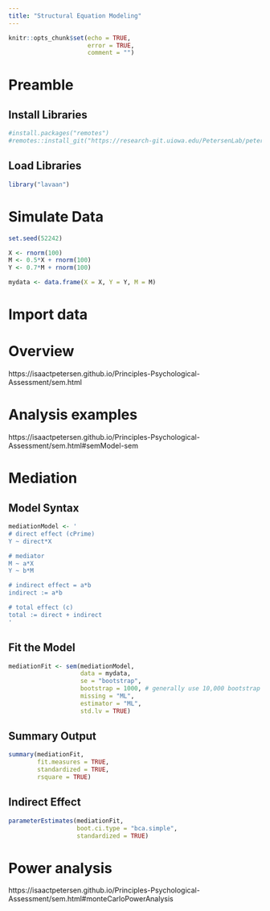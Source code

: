 ```yaml
---
title: "Structural Equation Modeling"
---
```


```r
knitr::opts_chunk$set(echo = TRUE,
                      error = TRUE,
                      comment = "")
```

# Preamble

## Install Libraries

```r
#install.packages("remotes")
#remotes::install_git("https://research-git.uiowa.edu/PetersenLab/petersenlab.git")
```

## Load Libraries

```r
library("lavaan")
```

# Simulate Data

```r
set.seed(52242)

X <- rnorm(100)
M <- 0.5*X + rnorm(100)
Y <- 0.7*M + rnorm(100)

mydata <- data.frame(X = X, Y = Y, M = M)
```

# Import data

# Overview

https://isaactpetersen.github.io/Principles-Psychological-Assessment/sem.html

# Analysis examples

https://isaactpetersen.github.io/Principles-Psychological-Assessment/sem.html#semModel-sem

# Mediation

## Model Syntax

```r
mediationModel <- '
# direct effect (cPrime)
Y ~ direct*X

# mediator
M ~ a*X
Y ~ b*M

# indirect effect = a*b
indirect := a*b

# total effect (c)
total := direct + indirect
'
```

## Fit the Model

```r
mediationFit <- sem(mediationModel,
                    data = mydata,
                    se = "bootstrap",
                    bootstrap = 1000, # generally use 10,000 bootstrap draws; this example uses 1,000 for speed
                    missing = "ML",
                    estimator = "ML",
                    std.lv = TRUE)
```

## Summary Output

```r
summary(mediationFit,
        fit.measures = TRUE,
        standardized = TRUE,
        rsquare = TRUE)
```

## Indirect Effect

```r
parameterEstimates(mediationFit,
                   boot.ci.type = "bca.simple",
                   standardized = TRUE)
```

# Power analysis

https://isaactpetersen.github.io/Principles-Psychological-Assessment/sem.html#monteCarloPowerAnalysis
